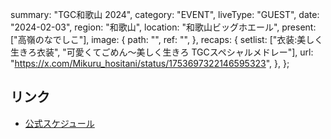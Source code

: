   summary: "TGC和歌山 2024",
  category: "EVENT",
  liveType: "GUEST",
  date: "2024-02-03",
  region: "和歌山",
  location: "和歌山ビッグホエール",
  present: ["高嶺のなでしこ"],
  image: {
    path: "",
    ref: "",
  },
  recaps: {
    setlist: ["衣装:美しく生きろ衣装", "可愛くてごめん～美しく生きろ TGCスペシャルメドレー"],
    url: "https://x.com/Mikuru_hositani/status/1753697322146595323",
  },
};

## リンク

- [公式スケジュール](https://takanenonadeshiko.jp/?p=1711)
